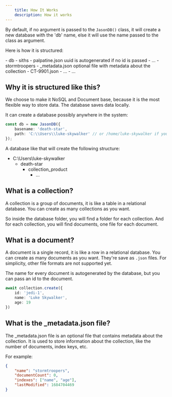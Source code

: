 ```yaml
---
    title: How It Works
    description: How it works
---
```



By default, if no argument is passed to the `JasonDB()` class, it will create 
a new database with the 'db' name, else it will use the name passed to the class as argument.

Here is how it is structured:

<FileTree> 
- db
    - siths
        - palpatine.json uuid is autogenerated if no id is passed
        - ...
    - stormtroopers
        - _metadata.json optional file with metadata about the collection
        - CT-9901.json
        - ...
    - ...
</FileTree>

## Why it is structured like this?

We choose to make it NoSQL and Document base, because it is the 
most flexible way to store data. The database saves data locally. 

It can create a database possibly anywhere in the system:
```typescript
const db = new JasonDB({
    basename: 'death-star',
    path: 'C:\\Users\\luke-skywalker' // or /home/luke-skywalker if you're on linux
});
```

A database like that will create the following structure:
<FileTree>
- C:\\Users\\luke-skywalker
    - death-star
        - collection_product
            - ...
</FileTree>

## What is a collection?

A collection is a group of documents, it is like a table in a relational database.
You can create as many collections as you want.

So inside the database folder, you will find a folder for each collection.
And for each collection, you will find documents, one file for each document.

## What is a document?

A document is a single record, it is like a row in a relational database.
You can create as many documents as you want. They're save as `.json` files.
For simplicity, other file formats are not supported yet.

The name for every document is autogenerated by the database, but you can pass an id to the document.

```typescript
await collection.create({
    id: 'jedi-1',
    name: 'Luke Skywalker',
    age: 19
})
```

## What is the _metadata.json file?

The _metadata.json file is an optional file that contains metadata about the collection.
It is used to store information about the collection, like the number of documents, index keys, etc.

For example:
```json
{
    "name": "stormtroopers",
    "documentCount": 0,
    "indexes": ["name", "age"],
    "lastModified": 1684704469
}
```